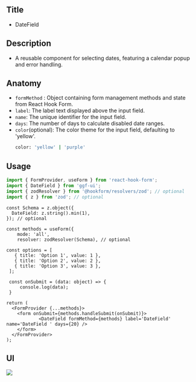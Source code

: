 ## Title

- DateField

## Description

- A reusable component for selecting dates, featuring a calendar popup and error handling.

## Anatomy

- `formMethod` : Object containing form management methods and state from React Hook Form.
- `label`: The label text displayed above the input field.
- `name`: The unique identifier for the input field.
- `days`: The number of days to calculate disabled date ranges.
- `color`(optional): The color theme for the input field, defaulting to 'yellow'.
  ```bash
  color: 'yellow' | 'purple'
  ```

## Usage

```jsx
import { FormProvider, useForm } from 'react-hook-form';
import { DateField } from 'ggf-ui';
import { zodResolver } from '@hookform/resolvers/zod'; // optional
import { z } from 'zod'; // optional
```

```tsx
const Schema = z.object({
  DateField: z.string().min(1),
}); // optional

const methods = useForm({
    mode: 'all',
    resolver: zodResolver(Schema), // optional

const options = [
   { title: 'Option 1', value: 1 },
   { title: 'Option 2', value: 2 },
   { title: 'Option 3', value: 3 },
 ];

 const onSubmit = (data: object) => {
	 console.log(data);
 }

return (
  <FormProvider {...methods}>
    <form onSubmit={methods.handleSubmit(onSubmit)}>
			<DateField formMethod={methods} label='DateField' name='DateField ' days={20} />
    </form>
  </FormProvider>
);
```

## UI

<img src="https://sprint-fe-project.s3.ap-northeast-2.amazonaws.com/globalnomad/activity_registration_image/2-3_116_1714031195941.png" />
